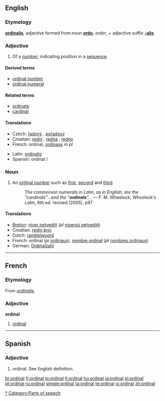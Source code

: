 ==English==

===Etymology===
{{etyl|la}} '''[[ordinalis]]''', adjective formed from noun '''[[ordo]]''', ''order'', + adjective suffix '''[[-alis]]'''

===Adjective===
{{en-adj|-}}

# Of a [[number]], indicating position in a [[sequence]].

====Derived terms====
* [[ordinal number]]
* [[ordinal numeral]]

====Related terms====
* [[ordinate]]
* [[cardinal]]

====Translations====
{{top}}
* Czech: [[řadový]] {{m}}, [[pořadový]] {{m}}
* Croatian: [[redni]] {{m}}, [[redna]] {{f}}, [[redno]] {{n}}
* French: ordinal, [[ordinaux]] ''m pl''
{{mid}}
* Latin: [[ordinalis]]
* Spanish: ordinal {{m}}/{{f}}
{{bottom}}

===Noun===
{{wikipedia}}
{{en-noun}}

# An [[ordinal number]] such as [[first]], [[second]] and [[third]].
#: ''The commonest numerals in Latin, as in English, are the "cardinals"...and the "'''ordinals'''"...'' — F. M. Wheelock, ''Wheelock’s Latin'', 6th ed. revised (2005), p97

====Translations====
{{top}}
* [[Breton]]: [[niver petvediñ]] (''pl'' [[niveroù petvediñ]])
* Croatian: [[redni broj]] {{m}}
* Dutch: [[rangtelwoord]] {{n}}
* French: ordinal {{m}} (''pl'' [[ordinaux]]), [[nombre ordinal]] {{m}} (''pl'' [[nombres ordinaux]])
* German: [[Ordinalzahl]]
{{bottom}}

----

==French==

===Etymology===
From {{etyl|la}} ''[[ordinalis]]''.

===Adjective===
'''ordinal'''

# [[#Adjective|ordinal]]

----

==Spanish==

===Adjective===
{{es-adj|f=ordinal|pl=ordinales}}

# ordinal.  See English definition.

[[Category:Numbers|*]]
[[Category:Parts of speech]]

[[br:ordinal]]
[[fr:ordinal]]
[[io:ordinal]]
[[lt:ordinal]]
[[hu:ordinal]]
[[ja:ordinal]]
[[pl:ordinal]]
[[pt:ordinal]]
[[ru:ordinal]]
[[simple:ordinal]]
[[ta:ordinal]]
[[te:ordinal]]
[[vi:ordinal]]
[[zh:ordinal]]